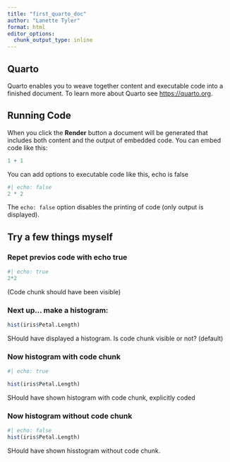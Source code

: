 ```yaml
---
title: "first_quarto_doc"
author: "Lanette Tyler"
format: html
editor_options: 
  chunk_output_type: inline
---
```


## Quarto

Quarto enables you to weave together content and executable code into a finished document. To learn more about Quarto see <https://quarto.org>.

## Running Code

When you click the **Render** button a document will be generated that includes both content and the output of embedded code. You can embed code like this:

```r
1 + 1
```

You can add options to executable code like this, echo is false

```r
#| echo: false
2 * 2
```

The `echo: false` option disables the printing of code (only output is displayed).

## Try a few things myself

### Repet previos code with echo true

```r
#| echo: true
2*2
```
(Code chunk should have been visible)

### Next up... make a histogram:

```r
hist(iris$Petal.Length)
```

SHould have displayed a histogram. Is code chunk visible or not? (default)

### Now histogram with code chunk

```r
#| echo: true

hist(iris$Petal.Length)
```

SHould have shown histogram with code chunk, explicitly coded

### Now histogram without code chunk

```r
#| echo: false
hist(iris$Petal.Length)
```

SHould have shown hisstogram without code chunk.